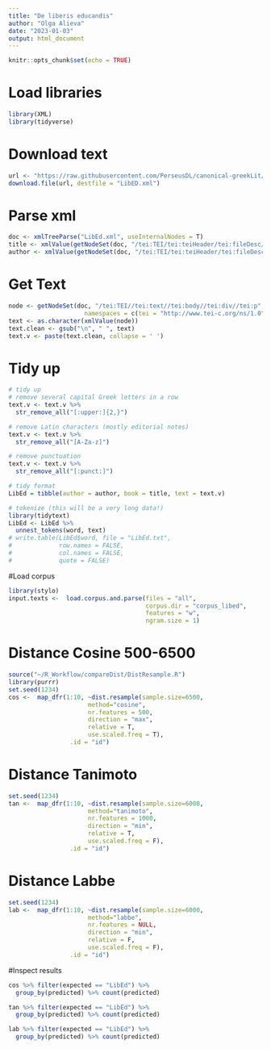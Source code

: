 ```yaml
---
title: "De liberis educandis"
author: "Olga Alieva"
date: "2023-01-03"
output: html_document
---
```


```r
knitr::opts_chunk$set(echo = TRUE)
```

# Load libraries
```r
library(XML)
library(tidyverse)
```


# Download text
```r
url <- "https://raw.githubusercontent.com/PerseusDL/canonical-greekLit/master/data/tlg0007/tlg067/tlg0007.tlg067.perseus-grc2.xml"
download.file(url, destfile = "LibED.xml")
```

# Parse xml
```r
doc <- xmlTreeParse("LibEd.xml", useInternalNodes = T)
title <- xmlValue(getNodeSet(doc, "/tei:TEI/tei:teiHeader/tei:fileDesc/tei:titleStmt/tei:title", namespaces = c(tei = "http://www.tei-c.org/ns/1.0")))
author <- xmlValue(getNodeSet(doc, "/tei:TEI/tei:teiHeader/tei:fileDesc/tei:titleStmt/tei:author", namespaces = c(tei = "http://www.tei-c.org/ns/1.0")))
```

# Get Text
```r
node <- getNodeSet(doc, "/tei:TEI//tei:text//tei:body//tei:div//tei:p",
                     namespaces = c(tei = "http://www.tei-c.org/ns/1.0"))
text <- as.character(xmlValue(node))
text.clean <- gsub("\n", " ", text)
text.v <- paste(text.clean, collapse = ' ')
```

# Tidy up
```r
# tidy up
# remove several capital Greek letters in a row 
text.v <- text.v %>% 
  str_remove_all("[:upper:]{2,}")

# remove Latin characters (mostly editorial notes)
text.v <- text.v %>% 
  str_remove_all("[A-Za-z]")

# remove punctuation
text.v <- text.v %>% 
  str_remove_all("[:punct:]")

# tidy format
LibEd = tibble(author = author, book = title, text = text.v)

# tokenize (this will be a very long data!)
library(tidytext)
LibEd <- LibEd %>% 
  unnest_tokens(word, text)
# write.table(LibEd$word, file = "LibEd.txt", 
#             row.names = FALSE, 
#             col.names = FALSE, 
#             quote = FALSE)
```

#Load corpus
```r
library(stylo)
input.texts <-  load.corpus.and.parse(files = "all", 
                                      corpus.dir = "corpus_libed", 
                                      features = "w", 
                                      ngram.size = 1) 
```

# Distance Cosine 500-6500
```r
source("~/R_Workflow/compareDist/DistResample.R")
library(purrr)
set.seed(1234)
cos <-  map_dfr(1:10, ~dist.resample(sample.size=6500,
                      method="cosine",
                      nr.features = 500,
                      direction = "max",
                      relative = T,
                      use.scaled.freq = T), 
                 .id = "id")
```

# Distance Tanimoto
```r
set.seed(1234)
tan <-  map_dfr(1:10, ~dist.resample(sample.size=6000,
                      method="tanimoto",
                      nr.features = 1000,
                      direction = "min",
                      relative = T,
                      use.scaled.freq = F), 
                 .id = "id")
```

# Distance Labbe
```r
set.seed(1234)
lab <-  map_dfr(1:10, ~dist.resample(sample.size=6000,
                      method="labbe",
                      nr.features = NULL,
                      direction = "min",
                      relative = F,
                      use.scaled.freq = F), 
                 .id = "id")
```


#Inspect results
```r
cos %>% filter(expected == "LibEd") %>% 
  group_by(predicted) %>% count(predicted)

tan %>% filter(expected == "LibEd") %>% 
  group_by(predicted) %>% count(predicted)

lab %>% filter(expected == "LibEd") %>% 
  group_by(predicted) %>% count(predicted)

```